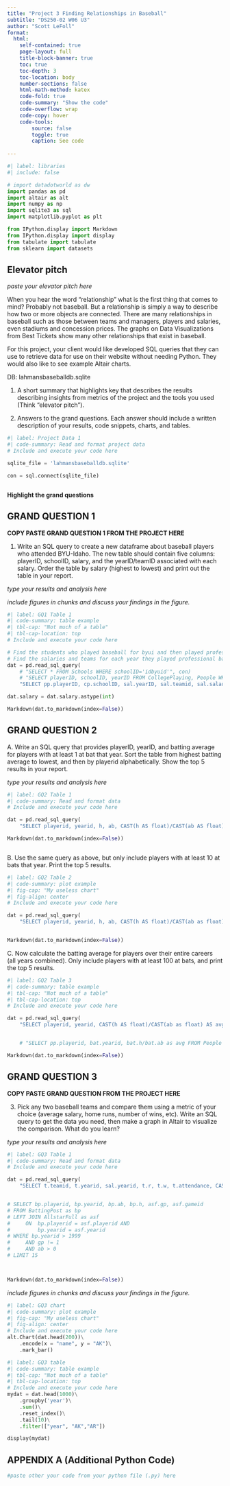 ```yaml
---
title: "Project 3 Finding Relationships in Baseball"
subtitle: "DS250-02 W06 U3"
author: "Scott LeFoll"
format:
  html:
    self-contained: true
    page-layout: full
    title-block-banner: true
    toc: true
    toc-depth: 3
    toc-location: body
    number-sections: false
    html-math-method: katex
    code-fold: true
    code-summary: "Show the code"
    code-overflow: wrap
    code-copy: hover
    code-tools:
        source: false
        toggle: true
        caption: See code
    
---
```


```python
#| label: libraries
#| include: false

# import datadotworld as dw
import pandas as pd 
import altair as alt
import numpy as np
import sqlite3 as sql
import matplotlib.pyplot as plt

from IPython.display import Markdown
from IPython.display import display
from tabulate import tabulate
from sklearn import datasets


```


## Elevator pitch

_paste your elevator pitch here_

When you hear the word “relationship” what is the first thing that comes to 
mind? Probably not baseball. But a relationship is simply a way to describe 
how two or more objects are connected. There are many relationships in baseball 
such as those between teams and managers, players and salaries, even stadiums 
and concession prices. The graphs on Data Visualizations from Best Tickets 
show many other relationships that exist in baseball.

For this project, your client would like developed SQL queries that they can 
use to retrieve data for use on their website without needing Python. They would 
also like to see example Altair charts.

DB: lahmansbaseballdb.sqlite

1. A short summary that highlights key that describes the results describing insights 
from metrics of the project and the tools you used (Think “elevator pitch”).

2. Answers to the grand questions. Each answer should include a written description 
of your results, code snippets, charts, and tables.


```python
#| label: Project Data 1
#| code-summary: Read and format project data
# Include and execute your code here

sqlite_file = 'lahmansbaseballdb.sqlite'

con = sql.connect(sqlite_file)



```





__Highlight the grand questions__

## GRAND QUESTION 1

__COPY PASTE GRAND QUESTION 1 FROM THE PROJECT HERE__

1. Write an SQL query to create a new dataframe about baseball players who attended BYU-Idaho. 
The new table should contain five columns: playerID, schoolID, salary, and the yearID/teamID 
associated with each salary. Order the table by salary (highest to lowest) and print out 
the table in your report.

_type your results and analysis here_

_include figures in chunks and discuss your findings in the figure._


```python
#| label: GQ1 Table 1
#| code-summary: table example
#| tbl-cap: "Not much of a table"
#| tbl-cap-location: top
# Include and execute your code here

# Find the students who played baseball for byui and then played professional baseball.
# Find the salaries and teams for each year they played professional baseball.
dat = pd.read_sql_query( 
    # "SELECT * FROM Schools WHERE schoolID='idbyuid'", con)
    # "SELECT playerID, schoolID, yearID FROM CollegePlaying, People WHERE schoolID='idbyuid'", con)
    "SELECT pp.playerID, cp.schoolID, sal.yearID, sal.teamid, sal.salary FROM CollegePlaying as cp JOIN People as pp ON pp.playerid=cp.playerid, Appearances as app ON pp.playerid=app.playerid, Salaries as sal ON pp.playerid=sal.playerid WHERE cp.schoolID='idbyuid' GROUP BY pp.playerid, sal.yearid ORDER BY sal.salary DESC", con)

dat.salary = dat.salary.astype(int)

Markdown(dat.to_markdown(index=False))

```

## GRAND QUESTION 2

A. Write an SQL query that provides playerID, yearID, and batting average for players with at least 1 at bat that year. Sort the table from highest batting average to lowest, and then by playerid alphabetically. Show the top 5 results in your report.


_type your results and analysis here_

```python
#| label: GQ2 Table 1
#| code-summary: Read and format data
# Include and execute your code here

dat = pd.read_sql_query( 
    "SELECT playerid, yearid, h, ab, CAST(h AS float)/CAST(ab AS float) AS avg FROM Batting WHERE ab>0 ORDER BY avg DESC, playerid LIMIT 5", con)

Markdown(dat.to_markdown(index=False))



```

B. Use the same query as above, but only include players with at least 10 at bats that year. Print the top 5 results.

```python
#| label: GQ2 Table 2
#| code-summary: plot example
#| fig-cap: "My useless chart"
#| fig-align: center
# Include and execute your code here

dat = pd.read_sql_query( 
    "SELECT playerid, yearid, h, ab, CAST(h AS float)/CAST(ab as float) AS avg FROM Batting WHERE ab>9 ORDER BY avg DESC, playerid LIMIT 5", con)


Markdown(dat.to_markdown(index=False))

```

C. Now calculate the batting average for players over their entire careers (all years combined). Only include players with at least 100 at bats, and print the top 5 results.

```python
#| label: GQ2 Table 3
#| code-summary: table example
#| tbl-cap: "Not much of a table"
#| tbl-cap-location: top
# Include and execute your code here

dat = pd.read_sql_query( 
    "SELECT playerid, yearid, CAST(h AS float)/CAST(ab as float) AS avg FROM Batting WHERE ab>99 AND yearid>1900 AND playerid LIKE 'c%' GROUP BY playerid", con)


    # "SELECT pp.playerid, bat.yearid, bat.h/bat.ab as avg FROM People as pp JOIN Batting as bat ON pp.playerid=bat.playerid WHERE bat.ab>99 BROUP BY pp.playerid ORDER BY avg DESC, pp.playerid LIMIT 5", con)

Markdown(dat.to_markdown(index=False))

```


## GRAND QUESTION 3

__COPY PASTE GRAND QUESTION FROM THE PROJECT HERE__

3. Pick any two baseball teams and compare them using a metric of your choice (average salary, 
home runs, number of wins, etc). Write an SQL query to get the data you need, then make a 
graph in Altair to visualize the comparison. What do you learn?

_type your results and analysis here_

```python
#| label: GQ3 Table 1
#| code-summary: Read and format data
# Include and execute your code here

dat = pd.read_sql_query( 
    "SELECT t.teamid, t.yearid, sal.yearid, t.r, t.w, t.attendance, CAST(SUM(sal.salary) as int) FROM Teams AS t JOIN Salaries as sal ON t.teamid=sal.teamid WHERE (t.teamid='NYA' OR t.teamid='OAK') AND (t.yearid>1995 AND t.yearid<2010) GROUP BY t.teamid, t.yearid", con)


# SELECT bp.playerid, bp.yearid, bp.ab, bp.h, asf.gp, asf.gameid
# FROM BattingPost as bp
# LEFT JOIN AllstarFull as asf
#     ON  bp.playerid = asf.playerid AND
#         bp.yearid = asf.yearid
# WHERE bp.yearid > 1999
#     AND gp != 1
#     AND ab > 0
# LIMIT 15



Markdown(dat.to_markdown(index=False))

```

_include figures in chunks and discuss your findings in the figure._

```python
#| label: GQ3 chart
#| code-summary: plot example
#| fig-cap: "My useless chart"
#| fig-align: center
# Include and execute your code here
alt.Chart(dat.head(200))\
    .encode(x = "name", y = "AK")\
    .mark_bar()
```


```python
#| label: GQ3 table
#| code-summary: table example
#| tbl-cap: "Not much of a table"
#| tbl-cap-location: top
# Include and execute your code here
mydat = dat.head(1000)\
    .groupby('year')\
    .sum()\
    .reset_index()\
    .tail(10)\
    .filter(["year", "AK","AR"])

display(mydat)

```



## APPENDIX A (Additional Python Code)

```python
#paste other your code from your python file (.py) here
```
